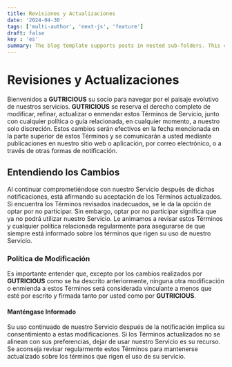 ```yaml
---
title: Revisiones y Actualizaciones
date: '2024-04-30'
tags: ['multi-author', 'next-js', 'feature']
draft: false
key : 'es'
summary: The blog template supports posts in nested sub-folders. This can be used to group posts of similar content e.g. a multi-part course.
---
```


# Revisiones y Actualizaciones

Bienvenidos a **GUTRICIOUS** su socio para navegar por el paisaje evolutivo de nuestros servicios. **GUTRICIOUS** se reserva el derecho completo de modificar, refinar, actualizar o enmendar estos Términos de Servicio, junto con cualquier política o guía relacionada, en cualquier momento, a nuestro solo discreción. Estos cambios serán efectivos en la fecha mencionada en la parte superior de estos Términos y se comunicarán a usted mediante publicaciones en nuestro sitio web o aplicación, por correo electrónico, o a través de otras formas de notificación.

## Entendiendo los Cambios

Al continuar comprometiéndose con nuestro Servicio después de dichas notificaciones, está afirmando su aceptación de los Términos actualizados. Si encuentra los Términos revisados inadecuados, se le da la opción de optar por no participar. Sin embargo, optar por no participar significa que ya no podrá utilizar nuestro Servicio. Le animamos a revisar estos Términos y cualquier política relacionada regularmente para asegurarse de que siempre está informado sobre los términos que rigen su uso de nuestro Servicio.

### **Política de Modificación**

Es importante entender que, excepto por los cambios realizados por **GUTRICIOUS** como se ha descrito anteriormente, ninguna otra modificación o enmienda a estos Términos será considerada vinculante a menos que esté por escrito y firmada tanto por usted como por **GUTRICIOUS**.

#### **Manténgase Informado**

Su uso continuado de nuestro Servicio después de la notificación implica su consentimiento a estas modificaciones. Si los Términos actualizados no se alinean con sus preferencias, dejar de usar nuestro Servicio es su recurso. Se aconseja revisar regularmente estos Términos para mantenerse actualizado sobre los términos que rigen el uso de su servicio.